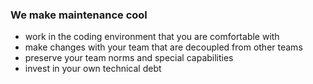 ### We make maintenance cool

- work in the coding environment that you are comfortable with
- make changes with your team that are decoupled from other teams
- preserve your team norms and special capabilities
- invest in your own technical debt

